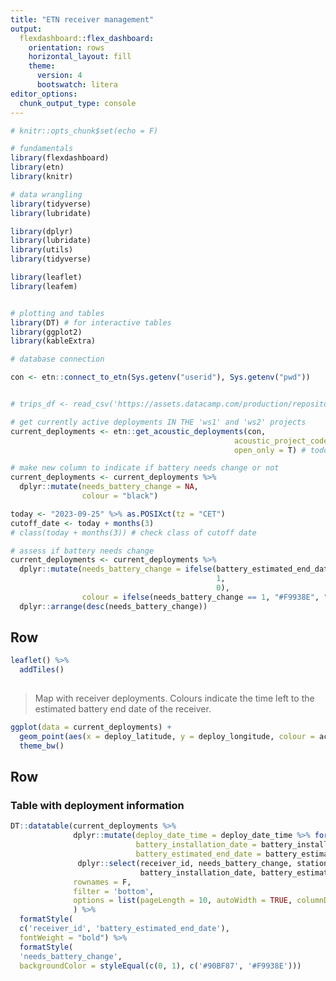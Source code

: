 ```yaml
---
title: "ETN receiver management"
output:
  flexdashboard::flex_dashboard:
    orientation: rows
    horizontal_layout: fill
    theme: 
      version: 4
      bootswatch: litera
editor_options: 
  chunk_output_type: console
---
```




```r

# knitr::opts_chunk$set(echo = F)

# fundamentals
library(flexdashboard)
library(etn)
library(knitr)

# data wrangling
library(tidyverse)
library(lubridate)

library(dplyr)
library(lubridate)
library(utils)
library(tidyverse)

library(leaflet)
library(leafem)


# plotting and tables
library(DT) # for interactive tables
library(ggplot2)
library(kableExtra)

# database connection

con <- etn::connect_to_etn(Sys.getenv("userid"), Sys.getenv("pwd"))


# trips_df <- read_csv('https://assets.datacamp.com/production/repositories/1448/datasets/1f12031000b09ad096880bceb61f6ca2fd95e2eb/sanfran_bikeshare_joined_oneday.csv')

```



```r

# get currently active deployments IN THE 'ws1' and 'ws2' projects
current_deployments <- etn::get_acoustic_deployments(con,
                                                  acoustic_project_code = c("ws1", "ws2"),
                                                  open_only = T) # todo: change to both open and closed

# make new column to indicate if battery needs change or not
current_deployments <- current_deployments %>%
  dplyr::mutate(needs_battery_change = NA,
                colour = "black")

today <- "2023-09-25" %>% as.POSIXct(tz = "CET")
cutoff_date <- today + months(3)
# class(today + months(3)) # check class of cutoff date

# assess if battery needs change
current_deployments <- current_deployments %>%
  dplyr::mutate(needs_battery_change = ifelse(battery_estimated_end_date < cutoff_date,
                                              1,
                                              0),
                colour = ifelse(needs_battery_change == 1, "#F9938E", "#90BF87")) %>%
  dplyr::arrange(desc(needs_battery_change))
```



Row
-------------------------------------
    
<!-- ### Map with receivers -->
    
```r

leaflet() %>%
  addTiles()
  
```
  
> Map with receiver deployments. Colours indicate the time left to the estimated battery end date of the receiver.
   
    
<!-- ### Overview barplot over battery end dates -->
    
```r
ggplot(data = current_deployments) +
  geom_point(aes(x = deploy_latitude, y = deploy_longitude, colour = acoustic_project_code)) +
  theme_bw()

```
    
Row
-------------------------------------    
    
### Table with deployment information

```r

DT::datatable(current_deployments %>%
              dplyr::mutate(deploy_date_time = deploy_date_time %>% format("%Y-%m-%d"),
                            battery_installation_date = battery_installation_date %>% format("%Y-%m-%d"),
                            battery_estimated_end_date = battery_estimated_end_date %>% format("%Y-%m-%d")) %>%
               dplyr::select(receiver_id, needs_battery_change, station_name, deploy_latitude, deploy_longitude, 
                             battery_installation_date, battery_estimated_end_date,  deploy_date_time, acoustic_project_code),
              rownames = F,
              filter = 'bottom', 
              options = list(pageLength = 10, autoWidth = TRUE, columnDefs = list(list(className = 'dt-center', targets = '_all')))
              ) %>%
  formatStyle(
  c('receiver_id', 'battery_estimated_end_date'),
  fontWeight = "bold") %>%
  formatStyle(
  'needs_battery_change',
  backgroundColor = styleEqual(c(0, 1), c('#90BF87', '#F9938E')))

```




